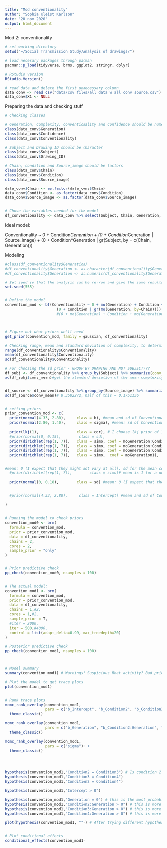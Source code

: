 ```yaml
---
title: "Mod conventionality"
author: "Sophia Kleist Karlson"
date: "20 nov 2020"
output: html_document
---
```


Mod 2: conventionality


```r
# set working directory
setwd("~/Social Transmission Study/Analysis of drawings/")

# load necesary packages through pacman
pacman::p_load(tidyverse, brms, ggplot2, stringr, dplyr)

# RStudio version
RStudio.Version()

# read data and delete the first unnecessary column
data_conv <- read_csv("data/csv_files/all_data_w_all_conv_source.csv") #we use all_data_w_all_conv_source.csv
data_conv$X1 <- NULL

```



Preparing the data and checking stuff
```r
# Checking classes

# Generation, complexity, conventionality and confidence should be numeric
class(data_conv$Generation)
class(data_conv$Confidence)
class(data_conv$Conventionality)

# Subject and Drawing ID should be character
class(data_conv$Subject)
class(data_conv$Drawing_ID)

# Chain, condition and Source_image should be factors
class(data_conv$Chain)
class(data_conv$Condition)
class(data_conv$Source_image)

data_conv$Chain <- as.factor(data_conv$Chain)
data_conv$Condition <- as.factor(data_conv$Condition)
data_conv$Source_image <- as.factor(data_conv$Source_image)


# Chose the variables needed for the model
df_conventionality <- data_conv %>% select(Subject, Chain, Generation, Condition, Source_image, Conventionality)

```


Ideal model: 

Conventionality ~ 0 + Condition*Generation +
  (0 + Condition*Generation | Source_image) +
  (0 + Condition*Generation | gr(Subject, by = c(Chain, Generation)))



Modeling
```r

#class(df_conventionality$Generation)
#df_conventionality$Generation <- as.character(df_conventionality$Generation)
#df_conventionality$Generation <- as.numeric(df_conventionality$Generation)

# Set seed so that the analysis can be re-run and give the same results
set.seed(555)


# Define the model
convention_mod <- bf(Conventionality ~ 0 + mo(Generation) + Condition + mo(Generation):Condition + 
                       (0 + Condition | gr(mo(Generation, by=Chain))))  #gr(Subject, by=Generation)))
                       #(0 + mo(Generation) + Condition + mo(Generation):Condition | Source_image))



# Figure out what priors we'll need
get_prior(convention_mod, family = gaussian, df_conventionality)

# Checking range, mean and standard deviation of complexity, to determine which family to choose and to use for beta- and intercept-priors
range(df_conventionality$Conventionality)
mean(df_conventionality$Conventionality)
sd(df_conventionality$Conventionality)

# For choosing the sd prior - GROUP BY DRAWING AND NOT SUBJECT???
df_subj <- df_conventionality %>% group_by(Subject) %>% summarize(conv_mean = mean(Conventionality)) #find mean complexity for each participant
sd(df_subj$conv_mean)#get the standard deviation of the mean complexity for each participant (0.2970962). Divide this in two (0.1485481)


df_source <- df_conventionality %>% group_by(Source_image) %>% summarize(conv_mean = mean(Conventionality)) #find mean 
sd(df_source$conv_mean)# 0.3502272, half of this = 0.1751136


# setting priors
prior_convention_mod <- c(
  prior(normal(4.33, 2.80),     class = b), #mean and sd of Conventionality
  prior(normal(2.80, 1.40),     class = sigma), #mean: sd of Conventionality. sigma: half of the sd of Conventionality
  
  prior(lkj(1),                 class = cor), # I choose lkj prior of 1 - WHY??
  #prior(normal(0, 0.15),        class = sd),
  prior(dirichlet(rep(1, 7)),   class = simo, coef = moGeneration:Condition21),                               
  prior(dirichlet(rep(1, 7)),   class = simo, coef = moGeneration:Condition31),             
  prior(dirichlet(rep(1, 7)),   class = simo, coef = moGeneration:Condition41),            
  prior(dirichlet(rep(1, 7)),   class = simo,  coef = moGeneration1),


#mean: 0 (I expect that they might not vary at all). sd for the mean conv for each dubject = 0.30. sigma should go from 0 (the mean of the prior) to around that -> sigma: 0.15.
  #prior(dirichlet(rep(1, 7)),        class = simo)# mean is 1 for a uniform prior, sigma is K-1, where K is the number of levels in the monotonic variable (we have 8 generations)
  
  prior(normal(0, 0.18),        class = sd) #mean: 0 (I expect that they might not vary at all). sd for the mean conv for each source image = 0.35. sigma should go from 0 (the mean of the prior) to around that -> sigma: 0.18.


  #prior(normal(4.33, 2.80),     class = Intercept) #mean and sd of Conventionality
  
)


# Running the model to check priors
convention_mod0 <- brm(
  formula = convention_mod, 
  prior = prior_convention_mod,
  data = df_conventionality,
  chains = 2,
  cores = 2,
  sample_prior = "only"
)


# Prior predictive check
pp_check(convention_mod0, nsamples = 100) 


# The actual model:
convention_mod1 <- brm(
  formula = convention_mod, 
  prior = prior_convention_mod,
  data = df_conventionality,
  chains = 1,#2,
  cores = 1,#2,
  sample_prior = T,
  #iter = 2000,
  iter = 500,#4000,
  control = list(adapt_delta=0.99, max_treedepth=20)
)

# Posterior predictive check
pp_check(convention_mod1, nsamples = 100)



# Model summary
summary(convention_mod1) # Warnings? Suspicious Rhat activity? Bad priors?

# Plot the model to get trace plots
plot(convention_mod1)


# Rank trace plots
mcmc_rank_overlay(convention_mod1, 
                  pars = c("b_Intercept", "b_Condition2", "b_Condition3", "b_Condition4")) + 
  theme_classic()

mcmc_rank_overlay(convention_mod1, 
                  pars = c("b_Generation", "b_Condition2:Generation", "b_Condition3:Generation", "b_Condition4:Generation")) + 
  theme_classic()

mcmc_rank_overlay(convention_mod1, 
                  pars = c("sigma")) + 
  theme_classic()




hypothesis(convention_mod1,"Condition2 = Condition3") # Is condition 2 more complex than condition 3?
hypothesis(convention_mod1,"Condition3 = Condition4")
hypothesis(convention_mod1,"Condition2 = Condition4")

hypothesis(convention_mod1,"Intercept > 0")

hypothesis(convention_mod1,"Generation = 0") # this is the most probable in terms of generation
hypothesis(convention_mod1,"Condition2:Generation > 0") # this is more probable than =, and a LOT more than <
hypothesis(convention_mod1,"Condition3:Generation > 0") # this is more probable than =, and a LOT more than <
hypothesis(convention_mod1,"Condition4:Generation > 0") # this is more probable than =, and a LOT more than <

plot(hypothesis(convention_mod1, "")) # After trying different hypotheses, this turned out to be the best


# Plot conditional effects
conditional_effects(convention_mod1)
```




